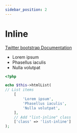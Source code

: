 ```yaml
---
sidebar_position: 2
---
```



# Inline

[Twitter bootstrap Documentation](https://getbootstrap.com/docs/4.5/content/typography/#inline)

<Tabs>
<TabItem value="result" label="Result" default><HtmlCode bootstrapVersion="4.5"><ul class="list-inline">
    <li class="list-inline-item">Lorem ipsum</li>
    <li class="list-inline-item">Phasellus iaculis</li>
    <li class="list-inline-item">Nulla volutpat</li>
</ul></HtmlCode></TabItem>
<TabItem value="source" label="Source">

```php
<?php

echo $this->htmlList(
// List items
    [
        'Lorem ipsum',
        'Phasellus iaculis',
        'Nulla volutpat',
    ],
    // Add "list-inline" class
    ['class' => 'list-inline']
);

```

</TabItem>
</Tabs>
